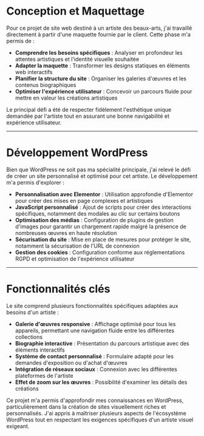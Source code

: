 # Conception et Maquettage

Pour ce projet de site web destiné à un artiste des beaux-arts, j'ai travaillé directement à partir d'une maquette fournie par le client. Cette phase m'a permis de :

- **Comprendre les besoins spécifiques** : Analyser en profondeur les attentes artistiques et l'identité visuelle souhaitée
- **Adapter la maquette** : Transformer les designs statiques en éléments web interactifs
- **Planifier la structure du site** : Organiser les galeries d'œuvres et les contenus biographiques
- **Optimiser l'expérience utilisateur** : Concevoir un parcours fluide pour mettre en valeur les créations artistiques

Le principal défi a été de respecter fidèlement l'esthétique unique demandée par l'artiste tout en assurant une bonne navigabilité et expérience utilisateur.

---

# Développement WordPress

Bien que WordPress ne soit pas ma spécialité principale, j'ai relevé le défi de créer un site personnalisé et optimisé pour cet artiste. Le développement m'a permis d'explorer :

- **Personnalisation avec Elementor** : Utilisation approfondie d'Elementor pour créer des mises en page complexes et artistiques
- **JavaScript personnalisé** : Ajout de scripts pour créer des interactions spécifiques, notamment des modales au clic sur certains boutons
- **Optimisation des médias** : Configuration de plugins de gestion d'images pour garantir un chargement rapide malgré la présence de nombreuses œuvres en haute résolution
- **Sécurisation du site** : Mise en place de mesures pour protéger le site, notamment la sécurisation de l'URL de connexion
- **Gestion des cookies** : Configuration conforme aux réglementations RGPD et optimisation de l'expérience utilisateur

---

# Fonctionnalités clés

Le site comprend plusieurs fonctionnalités spécifiques adaptées aux besoins d'un artiste :

- **Galerie d'œuvres responsive** : Affichage optimisé pour tous les appareils, permettant une navigation fluide entre les différentes collections
- **Biographie interactive** : Présentation du parcours artistique avec des éléments interactifs
- **Système de contact personnalisé** : Formulaire adapté pour les demandes d'exposition ou d'achat d'œuvres
- **Intégration de réseaux sociaux** : Connexion avec les différentes plateformes de l'artiste
- **Effet de zoom sur les œuvres** : Possibilité d'examiner les détails des créations

Ce projet m'a permis d'approfondir mes connaissances en WordPress, particulièrement dans la création de sites visuellement riches et personnalisés. J'ai appris à maîtriser plusieurs aspects de l'écosystème WordPress tout en respectant les exigences spécifiques d'un artiste visuel exigeant.
